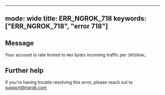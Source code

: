 
---
mode: wide
title: ERR_NGROK_718
keywords: ["ERR_NGROK_718", "error 718"]
---

## Message
Your account is rate limited to `MAX` bytes incoming traffic per `INTERVAL`.




## Further help
If you're having trouble resolving this error, please reach out to [support@ngrok.com](mailto:support@ngrok.com?subject=Help%20with%20ERR_NGROK_718)

